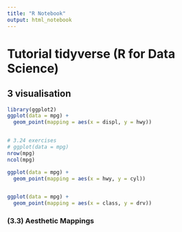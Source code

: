 ```yaml
---
title: "R Notebook"
output: html_notebook
---
```


# Tutorial tidyverse (R for Data Science)



## 3 visualisation 

```r
library(ggplot2)
ggplot(data = mpg) + 
  geom_point(mapping = aes(x = displ, y = hwy))


# 3.24 exercises
# ggplot(data = mpg)
nrow(mpg)
ncol(mpg)

ggplot(data = mpg) + 
  geom_point(mapping = aes(x = hwy, y = cyl))


ggplot(data = mpg) + 
  geom_point(mapping = aes(x = class, y = drv))
```




### (3.3) Aesthetic Mappings










```r

```

